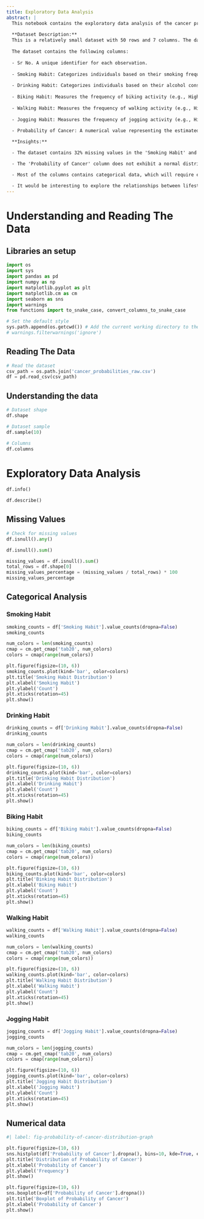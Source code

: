 ```yaml
---
title: Exploratory Data Analysis
abstract: |
  This notebook contains the exploratory data analysis of the cancer probabilities dataset.
  
  **Dataset Description:**
  This is a relatively small dataset with 50 rows and 7 columns. The dataset is designed to explore potential relationships between lifestyle habits and the probability of cancer. 
  
  The dataset contains the following columns:
  
  - Sr No. A unique identifier for each observation.
  
  - Smoking Habit: Categorizes individuals based on their smoking frequency (e.g., Heavy, Moderate, Occasional, None).
  
  - Drinking Habit: Categorizes individuals based on their alcohol consumption frequency (e.g., Frequent, Occasional, None).
  
  - Biking Habit: Measures the frequency of biking activity (e.g., High, Medium, Low).
  
  - Walking Habit: Measures the frequency of walking activity (e.g., High, Medium, Low).
  
  - Jogging Habit: Measures the frequency of jogging activity (e.g., High, Medium, Low).
  
  - Probability of Cancer: A numerical value representing the estimated likelihood of developing cancer, ranging from 0 to 1.

  **Insights:**

  - The dataset contains 32% missing values in the 'Smoking Habit' and 'Drinking Habit' columns. This can be explained by the fact that some individuals may not smoke or drink, as stated in the data dictionary. Therefore, I suggest replacing the missing values with 'None' in both columns.

  - The 'Probability of Cancer' column does not exhibit a normal distribution. As shown in @fig-probability-of-cancer-distribution-graph, the distribution is slightly right-skewed. The presence of multiple peaks and lack of symmetry suggest that there are some factors that may have an influence on the probability of cancer and warrant further investigation.

  - Most of the columns contains categorical data, which will require encoding before applying machine learning algorithms.

  - It would be interesting to explore the relationships between lifestyle habits and the probability of cancer through correlation analysis and visualization techniques.
---
```


# Understanding and Reading The Data

## Libraries an setup
```python
import os
import sys
import pandas as pd
import numpy as np
import matplotlib.pyplot as plt
import matplotlib.cm as cm
import seaborn as sns
import warnings
from functions import to_snake_case, convert_columns_to_snake_case

# Set the default style
sys.path.append(os.getcwd()) # Add the current working directory to the path
# warnings.filterwarnings('ignore')
```

## Reading The Data
```python
# Read the dataset
csv_path = os.path.join('cancer_probabilities_raw.csv')
df = pd.read_csv(csv_path)
```


## Understanding the data
```python
# Dataset shape
df.shape
```


```python
# Dataset sample
df.sample(10)
```


```python
# Columns
df.columns
```


# Exploratory Data Analysis
```python
df.info()
```

```python
df.describe()
```

## Missing Values
```python
# Check for missing values
df.isnull().any()
```

```python
df.isnull().sum()
```

```python
missing_values = df.isnull().sum()
total_rows = df.shape[0]
missing_values_percentage = (missing_values / total_rows) * 100
missing_values_percentage
```

## Categorical Analysis
### Smoking Habit
```python
smoking_counts = df['Smoking Habit'].value_counts(dropna=False)
smoking_counts
```

```python
num_colors = len(smoking_counts)
cmap = cm.get_cmap('tab20', num_colors)
colors = cmap(range(num_colors))

plt.figure(figsize=(10, 6))
smoking_counts.plot(kind='bar', color=colors)
plt.title('Smoking Habit Distribution')
plt.xlabel('Smoking Habit')
plt.ylabel('Count')
plt.xticks(rotation=45)
plt.show()
```

### Drinking Habit
```python
drinking_counts = df['Drinking Habit'].value_counts(dropna=False)
drinking_counts
```

```python
num_colors = len(drinking_counts)
cmap = cm.get_cmap('tab20', num_colors)
colors = cmap(range(num_colors))

plt.figure(figsize=(10, 6))
drinking_counts.plot(kind='bar', color=colors)
plt.title('Drinking Habit Distribution')
plt.xlabel('Drinking Habit')
plt.ylabel('Count')
plt.xticks(rotation=45)
plt.show()
```

### Biking Habit
```python
biking_counts = df['Biking Habit'].value_counts(dropna=False)
biking_counts
```

```python
num_colors = len(biking_counts)
cmap = cm.get_cmap('tab20', num_colors)
colors = cmap(range(num_colors))

plt.figure(figsize=(10, 6))
biking_counts.plot(kind='bar', color=colors)
plt.title('Binking Habit Distribution')
plt.xlabel('Biking Habit')
plt.ylabel('Count')
plt.xticks(rotation=45)
plt.show()
```

### Walking Habit
```python
walking_counts = df['Walking Habit'].value_counts(dropna=False)
walking_counts
```

```python
num_colors = len(walking_counts)
cmap = cm.get_cmap('tab20', num_colors)
colors = cmap(range(num_colors))

plt.figure(figsize=(10, 6))
walking_counts.plot(kind='bar', color=colors)
plt.title('Walking Habit Distribution')
plt.xlabel('Walking Habit')
plt.ylabel('Count')
plt.xticks(rotation=45)
plt.show()
```

### Jogging Habit
```python
jogging_counts = df['Jogging Habit'].value_counts(dropna=False)
jogging_counts
```

```python
num_colors = len(jogging_counts)
cmap = cm.get_cmap('tab20', num_colors)
colors = cmap(range(num_colors))

plt.figure(figsize=(10, 6))
jogging_counts.plot(kind='bar', color=colors)
plt.title('Jogging Habit Distribution')
plt.xlabel('Jogging Habit')
plt.ylabel('Count')
plt.xticks(rotation=45)
plt.show()
```

## Numerical data
```python
#| label: fig-probability-of-cancer-distribution-graph

plt.figure(figsize=(10, 6))
sns.histplot(df['Probability of Cancer'].dropna(), bins=10, kde=True, edgecolor='k', alpha=0.7)
plt.title('Distribution of Probability of Cancer')
plt.xlabel('Probability of Cancer')
plt.ylabel('Frequency')
plt.show()
```


```python
plt.figure(figsize=(10, 6))
sns.boxplot(x=df['Probability of Cancer'].dropna())
plt.title('Boxplot of Probability of Cancer')
plt.xlabel('Probability of Cancer')
plt.show()
```